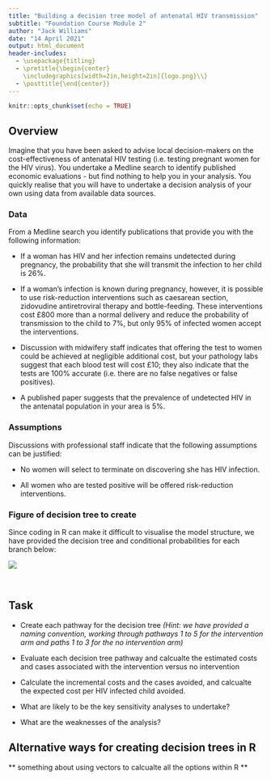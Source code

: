 ```yaml
---
title: "Building a decision tree model of antenatal HIV transmission"
subtitle: "Foundation Course Module 2"
author: "Jack Williams"
date: "14 April 2021"
output: html_document
header-includes:
  - \usepackage{titling}
  - \pretitle{\begin{center}
    \includegraphics[width=2in,height=2in]{logo.png}\\}
  - \posttitle{\end{center}}
---
```


```r
knitr::opts_chunk$set(echo = TRUE)
```

## Overview 

Imagine that you have been asked to advise local decision-makers on the cost-effectiveness of antenatal HIV testing (i.e. testing pregnant women for the HIV virus).  You undertake a Medline search to identify published economic evaluations - but find nothing to help you in your analysis.  You quickly realise that you will have to undertake a decision analysis of your own using data from available data sources.

### Data

From a Medline search you identify publications that provide you with the following information:

* If a woman has HIV and her infection remains undetected during pregnancy, the probability that she will transmit the infection to her child is 26%.

* If a woman’s infection is known during pregnancy, however, it is possible to use risk-reduction interventions such as caesarean section, zidovudine antiretroviral therapy and bottle-feeding.  These interventions cost £800 more than a normal delivery and reduce the probability of transmission to the child to 7%, but only 95% of infected women accept the interventions.

* Discussion with midwifery staff indicates that offering the test to women could be achieved at negligible additional cost, but your pathology labs suggest that each blood test will cost £10; they also indicate that the tests are 100% accurate (i.e. there are no false negatives or false positives).  

* A published paper suggests that the prevalence of undetected HIV in the antenatal population in your area is 5%.

### Assumptions 

Discussions with professional staff indicate that the following assumptions can be justified:

* No women will select to terminate on discovering she has HIV infection.

* All women who are tested positive will be offered risk-reduction interventions.  


### Figure of decision tree to create 

Since coding in R can make it difficult to visualise the model structure, we have provided the decision tree and conditional probabilities for each branch below: 

![](DecisionTreeHIV.png)


\  

## Task

* Create each pathway for the decision tree _(Hint: we have provided a naming convention, working through pathways 1 to 5 for the intervention arm and paths 1 to 3 for the no intervention arm)_

*	Evaluate each decision tree pathway and calcualte the estimated costs and cases associated with the intervention versus no intervention

* Calculate the incremental costs and the cases avoided, and calcualte the expected cost per HIV infected child avoided. 

*	What are likely to be the key sensitivity analyses to undertake?

*	What are the weaknesses of the analysis?


## Alternative ways for creating decision trees in R 

** something about using vectors to calcualte all the options within R **


<script>
   $(document).ready(function() {
     $head = $('#header');
     $head.prepend('<img src=\"logo.png\" style=\"float: right;width: 150px;\"/>')
   });
</script>
